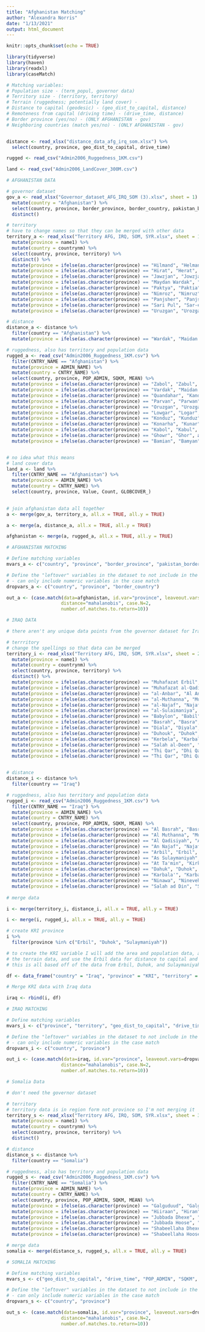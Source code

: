 ```yaml
---
title: "Afghanistan Matching"
author: "Alexandra Norris"
date: "1/13/2021"
output: html_document
---
```


```r
knitr::opts_chunk$set(echo = TRUE)

library(tidyverse)
library(haven)
library(readxl)
library(caseMatch)

```

```r
# Matching variables:
# Population size - (term_popul, governor data)
# Territory size - (territory, territory)
# Terrain (ruggedness; potentially land cover) - 
# Distance to capital (geodesic) - (geo_dist_to_capital, distance)
# Remoteness from capital (driving time) - (drive_time, distance)
# Border province (yes/no) - (ONLY AFGHANISTAN - gov)
# Neighboring countries (match yes/no) - (ONLY AFGHANISTAN - gov)


distance <- read_xlsx("distance_data_afg_irq_som.xlsx") %>%
  select(country, province, geo_dist_to_capital, drive_time)

rugged <- read_csv("Admin2006_Ruggedness_1KM.csv")

land <- read_csv("Admin2006_LandCover_300M.csv")

```

```r

# AFGHANISTAN DATA

# governor dataset
gov_a <- read_xlsx("Governor_dataset_AFG_IRQ_SOM (3).xlsx", sheet = 1) %>%
  mutate(country = "Afghanistan") %>%
  select(country, province, border_province, border_country, pakistan_border) %>%
  distinct()

# territory
# have to change names so that they can be merged with other data
territory_a <- read_xlsx("Territory AFG, IRQ, SOM, SYR.xlsx", sheet = 1) %>%
  mutate(province = name1) %>%
  mutate(country = countrynm) %>%
  select(country, province, territory) %>%
  distinct() %>%
  mutate(province = ifelse(as.character(province) == "Hilmand", "Helmand", as.character(province))) %>%
  mutate(province = ifelse(as.character(province) == "Hirat", "Herat", as.character(province))) %>%
  mutate(province = ifelse(as.character(province) == "Jawzjan", "Jowzjan", as.character(province))) %>%
  mutate(province = ifelse(as.character(province) == "Maydan Wardak", "Maidan Wardak", as.character(province))) %>%
  mutate(province = ifelse(as.character(province) == "Paktya", "Paktia", as.character(province))) %>%
  mutate(province = ifelse(as.character(province) == "Nimroz", "Nimruz", as.character(province))) %>%
  mutate(province = ifelse(as.character(province) == "Panjsher", "Panjshir", as.character(province))) %>%
  mutate(province = ifelse(as.character(province) == "Sari Pul", "Sar-e Pol", as.character(province))) %>%
  mutate(province = ifelse(as.character(province) == "Uruzgan", "Urozgan", as.character(province)))

# distance
distance_a <- distance %>%
  filter(country == "Afghanistan") %>%
  mutate(province = ifelse(as.character(province) == "Wardak", "Maidan Wardak", as.character(province)))

# ruggedness, also has territory and population data
rugged_a <- read_csv("Admin2006_Ruggedness_1KM.csv") %>%
  filter(CNTRY_NAME == "Afghanistan") %>%
  mutate(province = ADMIN_NAME) %>%
  mutate(country = CNTRY_NAME) %>%
  select(country, province, POP_ADMIN, SQKM, MEAN) %>%
  mutate(province = ifelse(as.character(province) == "Zabol", "Zabul", as.character(province))) %>%
  mutate(province = ifelse(as.character(province) == "Vardak", "Maidan Wardak", as.character(province))) %>%
  mutate(province = ifelse(as.character(province) == "Quandahar", "Kandahar", as.character(province))) %>%
  mutate(province = ifelse(as.character(province) == "Parvan", "Parwan", as.character(province))) %>%
  mutate(province = ifelse(as.character(province) == "Oruzgan", "Urozgan", as.character(province))) %>%
  mutate(province = ifelse(as.character(province) == "Lowgar", "Logar", as.character(province))) %>%
  mutate(province = ifelse(as.character(province) == "Konduz", "Kunduz", as.character(province))) %>%
  mutate(province = ifelse(as.character(province) == "Konarha", "Kunar", as.character(province))) %>%
  mutate(province = ifelse(as.character(province) == "Kabol", "Kabul", as.character(province))) %>%
  mutate(province = ifelse(as.character(province) == "Ghowr", "Ghor", as.character(province))) %>%
  mutate(province = ifelse(as.character(province) == "Bamian", "Bamyan", as.character(province)))


# no idea what this means
# land cover data
land_a <- land %>%
  filter(CNTRY_NAME == "Afghanistan") %>%
  mutate(province = ADMIN_NAME) %>%
  mutate(country = CNTRY_NAME) %>%
  select(country, province, Value, Count, GLOBCOVER_)
  

# join afghanistan data all together
a <- merge(gov_a, territory_a, all.x = TRUE, all.y = TRUE)

a <- merge(a, distance_a, all.x = TRUE, all.y = TRUE)

afghanistan <- merge(a, rugged_a, all.x = TRUE, all.y = TRUE)


```

```r

# AFGHANISTAN MATCHING

# Define matching variables
mvars_a <- c("country", "province", "border_province", "pakistan_border", "territory", "geo_dist_to_capital", "drive_time", "POP_ADMIN", "SQKM", "MEAN")

# Define the "leftover" variables in the dataset to not include in the matching
# - can only include numeric variables in the case match
dropvars_a <- c("country", "province", "border_country")

out_a <- (case.match(data=afghanistan, id.var="province", leaveout.vars=dropvars_a,
                    distance="mahalanobis", case.N=2, 
                    number.of.matches.to.return=10)) 

```



```r

# IRAQ DATA

# there aren't any unique data points from the governor dataset for Iraq

# terrritory
# change the spellings so that data can be merged
territory_i <- read_xlsx("Territory AFG, IRQ, SOM, SYR.xlsx", sheet = 2) %>%
  mutate(province = name1) %>%
  mutate(country = countrynm) %>%
  select(country, province, territory) %>%
  distinct() %>%
  mutate(province = ifelse(as.character(province) == "Muhafazat Erbil", "Erbil", as.character(province))) %>%
  mutate(province = ifelse(as.character(province) == "Muhafazat al-Qadisiya", "Al-Qādisiyyah", as.character(province))) %>%
  mutate(province = ifelse(as.character(province) == "al-Anbar", "Al Anbar", as.character(province))) %>%
  mutate(province = ifelse(as.character(province) == "al-Muthanna", "Muthanna", as.character(province))) %>%
  mutate(province = ifelse(as.character(province) == "al-Najaf", "Najaf", as.character(province))) %>%
  mutate(province = ifelse(as.character(province) == "al-Sulaimaniya", "Sulaymaniyah", as.character(province))) %>%
  mutate(province = ifelse(as.character(province) == "Babylon", "Babil", as.character(province))) %>%
  mutate(province = ifelse(as.character(province) == "Basrah", "Basra", as.character(province))) %>%
  mutate(province = ifelse(as.character(province) == "Diala", "Diyala", as.character(province))) %>%
  mutate(province = ifelse(as.character(province) == "Duhouk", "Duhok", as.character(province))) %>%
  mutate(province = ifelse(as.character(province) == "Kerbela", "Karbala", as.character(province))) %>%
  mutate(province = ifelse(as.character(province) == "Salah al-Deen", "Saladin", as.character(province))) %>%
  mutate(province = ifelse(as.character(province) == "Thi Qar", "Dhi Qar", as.character(province))) %>%
  mutate(province = ifelse(as.character(province) == "Thi Qar", "Dhi Qar", as.character(province)))


# distance
distance_i <- distance %>%
  filter(country == "Iraq")

# ruggedness, also has territory and population data
rugged_i <- read_csv("Admin2006_Ruggedness_1KM.csv") %>%
  filter(CNTRY_NAME == "Iraq") %>%
  mutate(province = ADMIN_NAME) %>%
  mutate(country = CNTRY_NAME) %>%
  select(country, province, POP_ADMIN, SQKM, MEAN) %>%
  mutate(province = ifelse(as.character(province) == "Al Basrah", "Basra", as.character(province))) %>%
  mutate(province = ifelse(as.character(province) == "Al Muthanna", "Muthanna", as.character(province))) %>%
  mutate(province = ifelse(as.character(province) == "Al Qadisiyah", "Al-Qādisiyyah", as.character(province))) %>%
  mutate(province = ifelse(as.character(province) == "An Najaf", "Najaf", as.character(province))) %>%
  mutate(province = ifelse(as.character(province) == "Arbil", "Erbil", as.character(province))) %>%
  mutate(province = ifelse(as.character(province) == "As Sulaymaniyah", "Sulaymaniyah", as.character(province))) %>%
  mutate(province = ifelse(as.character(province) == "At Ta'min", "Kirkuk", as.character(province))) %>%
  mutate(province = ifelse(as.character(province) == "Dahuk", "Duhok", as.character(province))) %>%
  mutate(province = ifelse(as.character(province) == "Karbala'", "Karbala", as.character(province))) %>%
  mutate(province = ifelse(as.character(province) == "Ninawa", "Nineveh", as.character(province))) %>%
  mutate(province = ifelse(as.character(province) == "Salah ad Din", "Saladin", as.character(province)))
  
# merge data

i <- merge(territory_i, distance_i, all.x = TRUE, all.y = TRUE)

i <- merge(i, rugged_i, all.x = TRUE, all.y = TRUE)

# create KRI province
i %>%
  filter(province %in% c("Erbil", "Duhok", "Sulaymaniyah"))

# to create the KRI variable I will add the area and population data, average
# the terrain data, and use the Erbil data for distance to capital and drive time
# this is all based off of the data from Erbil, Duhok, and Sulaymaniyah

df <- data_frame("country" = "Iraq", "province" = "KRI", "territory" = 38866.33, "geo_dist_to_capital" = 321, "drive_time" = 5, "POP_ADMIN" = 2659991, "SQKM" = 40598.74, "MEAN" = 292.4788)

# Merge KRI data with Iraq data

iraq <- rbind(i, df)

```

```r

# IRAQ MATCHING

# Define matching variables
mvars_i <- c("province", "territory", "geo_dist_to_capital", "drive_time", "POP_ADMIN", "SQKM", "MEAN")

# Define the "leftover" variables in the dataset to not include in the matching
# - can only include numeric variables in the case match
dropvars_i <- c("country", "province")

out_i <- (case.match(data=iraq, id.var="province", leaveout.vars=dropvars_i,
                    distance="mahalanobis", case.N=2, 
                    number.of.matches.to.return=10)) 

```

```r

# Somalia Data

# don't need the governor dataset

# territory
# territory data is in region form not province so I'm not merging it
territory_s <- read_xlsx("Territory AFG, IRQ, SOM, SYR.xlsx", sheet = 3) %>%
  mutate(province = name1) %>%
  mutate(country = countrynm) %>%
  select(country, province, territory) %>%
  distinct()

# distance
distance_s <- distance %>%
  filter(country == "Somalia")

# ruggedness, also has territory and population data
rugged_s <- read_csv("Admin2006_Ruggedness_1KM.csv") %>%
  filter(CNTRY_NAME == "Somalia") %>%
  mutate(province = ADMIN_NAME) %>%
  mutate(country = CNTRY_NAME) %>%
  select(country, province, POP_ADMIN, SQKM, MEAN) %>%
  mutate(province = ifelse(as.character(province) == "Galguduud", "Galgudud", as.character(province))) %>%
  mutate(province = ifelse(as.character(province) == "Hiiraan", "Hiran", as.character(province))) %>%
  mutate(province = ifelse(as.character(province) == "Jubbada Dhexe", "Middle Juba", as.character(province))) %>%
  mutate(province = ifelse(as.character(province) == "Jubbada Hoose", "Lower Juba", as.character(province))) %>%
  mutate(province = ifelse(as.character(province) == "Shabeellaha Dhexe", "Middle Shabelle", as.character(province))) %>%
  mutate(province = ifelse(as.character(province) == "Shabeellaha Hoose", "Lower Shabelle", as.character(province)))

# merge data
somalia <- merge(distance_s, rugged_s, all.x = TRUE, all.y = TRUE)

```

```r

# SOMALIA MATCHING

# Define matching variables
mvars_s <- c("geo_dist_to_capital", "drive_time", "POP_ADMIN", "SQKM", "MEAN")

# Define the "leftover" variables in the dataset to not include in the matching
# - can only include numeric variables in the case match
dropvars_s <- c("country", "province")

out_s <- (case.match(data=somalia, id.var="province", leaveout.vars=dropvars_s,
                    distance="mahalanobis", case.N=2, 
                    number.of.matches.to.return=10)) 

```






